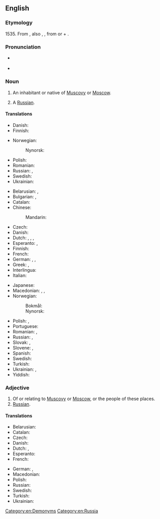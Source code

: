 {{also|muscovite}}
==English==

===Etymology===
1535. From {{uder|en|la|Moscovita||resident of Moscow or Muscovy, Russian}}, also {{m|la|Muscovita}}, {{m|la|Moschovita}}, from {{m|la|Moscovia}} or {{m|la|Muscovia||Muscovy}} + {{m|la|-ita}}.

===Pronunciation===
* {{a|UK}} {{IPA|en|/ˈmʌs.kəˌvaɪt/}}
* {{audio|en|en-us-Muscovite.ogg|Audio (US)}}

===Noun===
{{en-noun}}

# An inhabitant or native of [[Muscovy]] or [[Moscow]].
# {{lb|en|archaic|by extension}} A [[Russian]].

====Translations====
{{trans-top|resident of Muscovy}}
* Danish: {{t+|da|moskovit|c}}
* Finnish: {{t+|fi|moskoviitti}}
{{trans-mid}}
* Norwegian: {{t+|no|moskovitt|m}}
*: Nynorsk: {{t|nn|moskovitt|m}}
* Polish: {{t|pl|Moskwicin|m}} {{qualifier|archaic, rare}}
* Romanian: {{t+|ro|muscal|m}}
* Russian: {{t|ru|[[жи́тель]] [[Московия|Моско́вии]]|m}}, {{t|ru|[[жи́тельница]] [[Московия|Моско́вии]]|f}}
* Swedish: {{t+|sv|moskovit|c}}
* Ukrainian: {{t+|uk|моска́ль|m}}
{{trans-bottom}}

{{trans-top|resident of Moscow}}
* Belarusian: {{t|be|маскві́ч|m|sc=Cyrl}}, {{t|be|маскві́чка|f|sc=Cyrl}}
* Bulgarian: {{t|bg|московча́нин|m}}, {{t|bg|московча́нка|f}}
* Catalan: {{t+|ca|moscovita|m|f}}
* Chinese:
*: Mandarin: {{t|cmn|莫斯科人|tr=Mòsīkērén|sc=Hani}}
* Czech: {{t+|cs|Moskvan|m}}
* Danish: {{t+|da|moskovit|c}}
* Dutch: {{t+|nl|Moskoviet|m}}, {{t+|nl|Moskouer|m}}, {{t+|nl|Moskovitische|f}}, {{t+|nl|Moskouse|f}}
* Esperanto: {{t|eo|moskvano}} {{qualifier|man or woman}}, {{t|eo|moskvanino}} {{qualifier|woman}}
* Finnish: {{t+|fi|moskovalainen}}
* French: {{t+|fr|Moscovite|m|f}}
* German: {{t+|de|Moskauer|m}}, {{t+|de|Moskowiter|m}}, {{t+|de|Moskauerin|f}}
* Greek: {{t+|el|Μοσχοβίτης|m}}, {{t|el|Μοσχοβίτισσα|f}}
* Interlingua: {{t|ia|moscovita|m|f}}
* Italian: {{t+|it|moscovita|m|f}}
{{trans-mid}}
* Japanese: {{t|ja|モスクワ人|tr=Mosukuwa-jin|sc=Jpan}}
* Macedonian: {{t+|mk|моско́вјанец|m}}, {{t+|mk|моско́вјанин|m}}, {{t+|mk|моско́вјанка|f}}
* Norwegian:
*: Bokmål: {{t+|nb|moskovitt|m}}
*: Nynorsk: {{t|nn|moskovitt|m}}
* Polish: {{t+|pl|moskwianin|m}}, {{t+|pl|moskwianka|f}}
* Portuguese: {{t+|pt|moscovita|m|f}}
* Romanian: {{t+|ro|moscovit|m}}, {{t+|ro|moscovită|f}}
* Russian: {{t+|ru|москви́ч|m}}, {{t+|ru|москви́чка|f}}
* Slovak: {{t|sk|Moskovčan|m}}, {{t|sk|Moskovčanka|f}}
* Slovene: {{t|sl|moskovčan|m}}, {{t|sl|moskovčanka|f}}
* Spanish: {{t+|es|moscovita|m|f}}
* Swedish: {{t|sv|moskovit|c}} {{qualifier|archaic, poetic}}
* Turkish: {{t|tr|Moskovalı}}
* Ukrainian: {{t|uk|москви́ч|m|sc=Cyrl}}, {{t|uk|москви́чка|f|sc=Cyrl}}
* Yiddish: {{t|yi|מאָסקווער|m}}
{{trans-bottom}}

===Adjective===
{{en-adj|-}}

# Of or relating to [[Muscovy]] or [[Moscow]], or the people of these places.
# [[Russian]].

====Translations====
{{trans-top|Relating to Moscow}}
* Belarusian: {{t|be|маско́ўскі|m|sc=Cyrl}}
* Catalan: {{t+|ca|moscovita}}
* Czech: {{t+|cs|moskevský}}
* Danish: {{t|da|moskovitisk}}
* Dutch: {{t+|nl|Moskovitisch}}, {{t+|nl|Moskous}}
* Esperanto: {{t|eo|moskva}}
* French: {{t+|fr|moscovite}}
{{trans-mid}}
* German: {{t|de|moskowitisch}}, {{t+|de|Moskauer}}
* Macedonian: {{t+|mk|московски}}
* Polish: {{t+|pl|moskiewski}}
* Russian: {{t+|ru|моско́вский}}
* Swedish: {{t|sv|moskovitisk}} {{qualifier|very archaic}}
* Turkish: {{t|tr|Moskovalı}}
* Ukrainian: {{t|uk|моско́вський|m|sc=Cyrl}}
{{trans-bottom}}

[[Category:en:Demonyms]]
[[Category:en:Russia]]